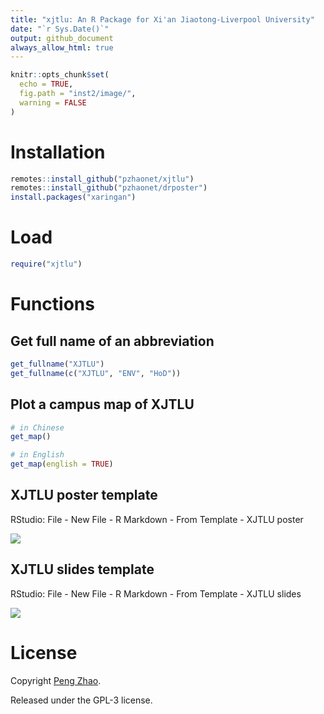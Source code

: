 ```yaml
---
title: "xjtlu: An R Package for Xi'an Jiaotong-Liverpool University"
date: "`r Sys.Date()`"
output: github_document
always_allow_html: true
---
```


```r
knitr::opts_chunk$set(
  echo = TRUE,
  fig.path = "inst2/image/",
  warning = FALSE
)
```

# Installation

```r
remotes::install_github("pzhaonet/xjtlu")
remotes::install_github("pzhaonet/drposter")
install.packages("xaringan")
```


# Load

```r
require("xjtlu")
```

# Functions

## Get full name of an abbreviation

```r
get_fullname("XJTLU")
get_fullname(c("XJTLU", "ENV", "HoD"))
```

## Plot a campus map of XJTLU

```r
# in Chinese
get_map()

# in English
get_map(english = TRUE)
```

## XJTLU poster template

RStudio: File - New File - R Markdown - From Template - XJTLU poster

![](inst2/image/poster.jpg)

## XJTLU slides template

RStudio: File - New File - R Markdown - From Template - XJTLU slides

![](inst2/image/slides.jpg)

# License

Copyright [Peng Zhao](http://pzhao.org).

Released under the GPL-3 license.
